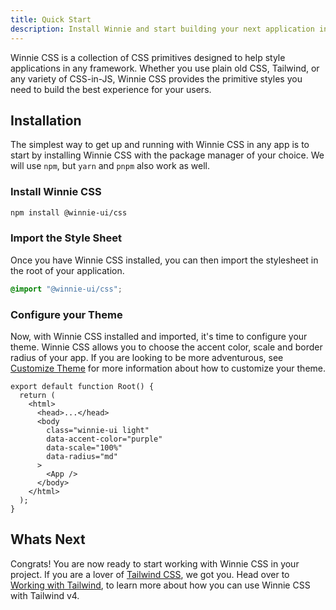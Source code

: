 ```yaml
---
title: Quick Start 
description: Install Winnie and start building your next application in minutes.
---
```



Winnie CSS is a collection of CSS primitives designed to help style applications in any framework. Whether you use plain old CSS, Tailwind, or any variety of CSS-in-JS, Winnie CSS provides the primitive styles you need to build the best experience for your users. 

## Installation 

The simplest way to get up and running with Winnie CSS in any app is to start by installing Winnie CSS with the package manager of your choice. We will use `npm`, but `yarn` and `pnpm` also work as well. 

### Install Winnie CSS

```bash
npm install @winnie-ui/css
```

### Import the Style Sheet 

Once you have Winnie CSS installed, you can then import the stylesheet in the root of your application.

```css title="global.css"
@import "@winnie-ui/css";
```

### Configure your Theme 

Now, with Winnie CSS installed and imported, it's time to configure your theme. Winnie CSS allows you to choose the accent color, scale and border radius of your app. If you are looking to be more adventurous, see [Customize Theme](/css/docs/asdasd) for more information about how to customize your theme. 


```tsx title="root.tsx" {6-9}
export default function Root() {
  return (
    <html>
      <head>...</head>
      <body
        class="winnie-ui light"
        data-accent-color="purple"
        data-scale="100%"
        data-radius="md"
      >
        <App />
      </body>
    </html>
  );
}
```

## Whats Next

Congrats! You are now ready to start working with Winnie CSS in your project. If you are a lover of [Tailwind CSS](https://tailwindcss.com/), we got you. Head over to [Working with Tailwind](/css/docs/working-with-tailwind), to learn more about how you can use Winnie CSS with Tailwind v4.

<WhatsNextCardGrid>
  <WhatsNextCard logo="logo" title="Colors" description="Precision crafted colors for all use cases." link="/css/docs/concepts/colors" />
  <WhatsNextCard logo="logo" title="Layers" description="Control the cascade of Winnie CSS with layers." link="/css/docs/concepts/layers" />
  <WhatsNextCard logo="logo" title="Radius" description="Adjust the feeling of your application is by changing the radius of corners" link="/css/docs/concepts/radius" />
  <WhatsNextCard logo="logo" title="Scaling" description="Change the density of your application." link="/css/docs/concepts/scaling" />
</WhatsNextCardGrid>

